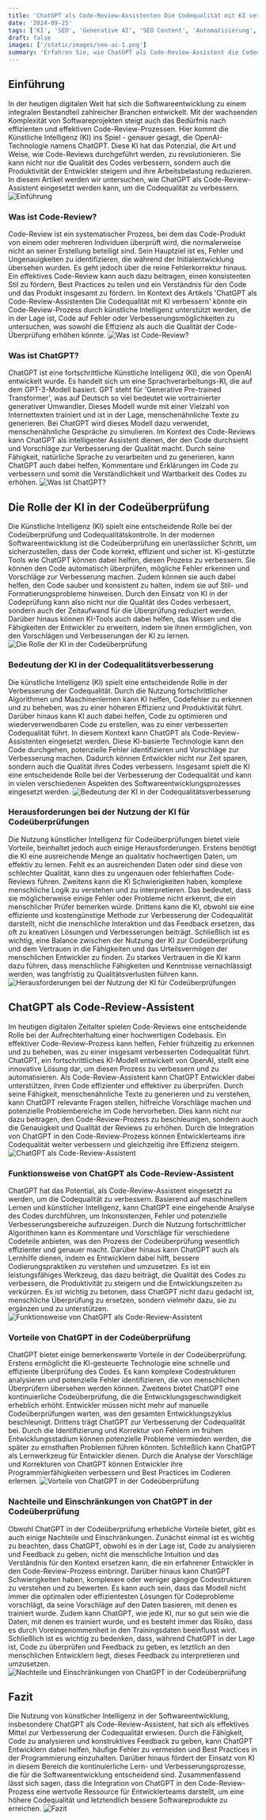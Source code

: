 ```yaml
---
title: 'ChatGPT als Code-Review-Assistenten Die Codequalität mit KI verbessern'
date: '2024-09-25'
tags: ['KI', 'SEO', 'Generative AI', 'SEO Content', 'Automatisierung', 'AI']
draft: false
images: ['/static/images/seo-ai-1.png']
summary: 'Erfahren Sie, wie ChatGPT als Code-Review-Assistent die Codequalität verbessert und Entwicklern hilft, Software zu erstellen.'
---
```


## Einführung

In der heutigen digitalen Welt hat sich die Softwareentwicklung zu einem integralen Bestandteil zahlreicher Branchen entwickelt. Mit der wachsenden Komplexität von Softwareprojekten steigt auch das Bedürfnis nach effizienten und effektiven Code-Review-Prozessen. Hier kommt die Künstliche Intelligenz (KI) ins Spiel - genauer gesagt, die OpenAI-Technologie namens ChatGPT. Diese KI hat das Potenzial, die Art und Weise, wie Code-Reviews durchgeführt werden, zu revolutionieren. Sie kann nicht nur die Qualität des Codes verbessern, sondern auch die Produktivität der Entwickler steigern und ihre Arbeitsbelastung reduzieren. In diesem Artikel werden wir untersuchen, wie ChatGPT als Code-Review-Assistent eingesetzt werden kann, um die Codequalität zu verbessern.
![Einführung](https://replicate.delivery/czjl/LiymgEE6SEq5JtrLv2HoMt8MEZaTqFKz7If2JMKzshjA7IwJA/output.webp)

### Was ist Code-Review?

Code-Review ist ein systematischer Prozess, bei dem das Code-Produkt von einem oder mehreren Individuen überprüft wird, die normalerweise nicht an seiner Erstellung beteiligt sind. Sein Hauptziel ist es, Fehler und Ungenauigkeiten zu identifizieren, die während der Initialentwicklung übersehen wurden. Es geht jedoch über die reine Fehlerkorrektur hinaus. Ein effektives Code-Review kann auch dazu beitragen, einen konsistenten Stil zu fördern, Best Practices zu teilen und ein Verständnis für den Code und das Produkt insgesamt zu fördern. Im Kontext des Artikels 'ChatGPT als Code-Review-Assistenten Die Codequalität mit KI verbessern' könnte ein Code-Review-Prozess durch künstliche Intelligenz unterstützt werden, die in der Lage ist, Code auf Fehler oder Verbesserungsmöglichkeiten zu untersuchen, was sowohl die Effizienz als auch die Qualität der Code-Überprüfung erhöhen könnte.
![Was ist Code-Review?](https://replicate.delivery/czjl/b9twoQKEFsr5MlfUT8pjsWq8wctzPvQPDdMzfoa14iF02RgTA/output.webp)

### Was ist ChatGPT?

ChatGPT ist eine fortschrittliche Künstliche Intelligenz (KI), die von OpenAI entwickelt wurde. Es handelt sich um eine Sprachverarbeitungs-KI, die auf dem GPT-3-Modell basiert. GPT steht für 'Generative Pre-trained Transformer', was auf Deutsch so viel bedeutet wie vortrainierter generativer Umwandler. Dieses Modell wurde mit einer Vielzahl von Internettexten trainiert und ist in der Lage, menschenähnliche Texte zu generieren. Bei ChatGPT wird dieses Modell dazu verwendet, menschenähnliche Gespräche zu simulieren. Im Kontext des Code-Reviews kann ChatGPT als intelligenter Assistent dienen, der den Code durchsieht und Vorschläge zur Verbesserung der Qualität macht. Durch seine Fähigkeit, natürliche Sprache zu verarbeiten und zu generieren, kann ChatGPT auch dabei helfen, Kommentare und Erklärungen im Code zu verbessern und somit die Verständlichkeit und Wartbarkeit des Codes zu erhöhen.
![Was ist ChatGPT?](https://replicate.delivery/czjl/GiVWnJp8JypfQSPOXGs9aVK5VCl5bkqjsQBTP38MrE7z7IwJA/output.webp)

## Die Rolle der KI in der Codeüberprüfung

Die Künstliche Intelligenz (KI) spielt eine entscheidende Rolle bei der Codeüberprüfung und Codequalitätskontrolle. In der modernen Softwareentwicklung ist die Codeüberprüfung ein unerlässlicher Schritt, um sicherzustellen, dass der Code korrekt, effizient und sicher ist. KI-gestützte Tools wie ChatGPT können dabei helfen, diesen Prozess zu verbessern. Sie können den Code automatisch überprüfen, mögliche Fehler erkennen und Vorschläge zur Verbesserung machen. Zudem können sie auch dabei helfen, den Code sauber und konsistent zu halten, indem sie auf Stil- und Formatierungsprobleme hinweisen. Durch den Einsatz von KI in der Codeprüfung kann also nicht nur die Qualität des Codes verbessert, sondern auch der Zeitaufwand für die Überprüfung reduziert werden. Darüber hinaus können KI-Tools auch dabei helfen, das Wissen und die Fähigkeiten der Entwickler zu erweitern, indem sie ihnen ermöglichen, von den Vorschlägen und Verbesserungen der KI zu lernen.
![Die Rolle der KI in der Codeüberprüfung](https://replicate.delivery/czjl/dbJmun500e2CGKij2rcl2vz7oUFMxuolaF3S8lVFtrxL8IwJA/output.webp)

### Bedeutung der KI in der Codequalitätsverbesserung

Die künstliche Intelligenz (KI) spielt eine entscheidende Rolle in der Verbesserung der Codequalität. Durch die Nutzung fortschrittlicher Algorithmen und Maschinenlernen kann KI helfen, Codefehler zu erkennen und zu beheben, was zu einer höheren Effizienz und Produktivität führt. Darüber hinaus kann KI auch dabei helfen, Code zu optimieren und wiederverwendbaren Code zu erstellen, was zu einer verbesserten Codequalität führt. In diesem Kontext kann ChatGPT als Code-Review-Assistenten eingesetzt werden. Diese KI-basierte Technologie kann den Code durchgehen, potenzielle Fehler identifizieren und Vorschläge zur Verbesserung machen. Dadurch können Entwickler nicht nur Zeit sparen, sondern auch die Qualität ihres Codes verbessern. Insgesamt spielt die KI eine entscheidende Rolle bei der Verbesserung der Codequalität und kann in vielen verschiedenen Aspekten des Softwareentwicklungsprozesses eingesetzt werden.
![Bedeutung der KI in der Codequalitätsverbesserung](https://replicate.delivery/czjl/Rcre4NKehAkn9EuTtiNrCHu4lT6GWxM1Vqqg7SJzMkvU5RgTA/output.webp)

### Herausforderungen bei der Nutzung der KI für Codeüberprüfungen

Die Nutzung künstlicher Intelligenz für Codeüberprüfungen bietet viele Vorteile, beinhaltet jedoch auch einige Herausforderungen. Erstens benötigt die KI eine ausreichende Menge an qualitativ hochwertigen Daten, um effektiv zu lernen. Fehlt es an ausreichenden Daten oder sind diese von schlechter Qualität, kann dies zu ungenauen oder fehlerhaften Code-Reviews führen. Zweitens kann die KI Schwierigkeiten haben, komplexe menschliche Logik zu verstehen und zu interpretieren. Das bedeutet, dass sie möglicherweise einige Fehler oder Probleme nicht erkennt, die ein menschlicher Prüfer bemerken würde. Drittens kann die KI, obwohl sie eine effiziente und kostengünstige Methode zur Verbesserung der Codequalität darstellt, nicht die menschliche Interaktion und das Feedback ersetzen, das oft zu kreativen Lösungen und Verbesserungen beiträgt. Schließlich ist es wichtig, eine Balance zwischen der Nutzung der KI zur Codeüberprüfung und dem Vertrauen in die Fähigkeiten und das Urteilsvermögen der menschlichen Entwickler zu finden. Zu starkes Vertrauen in die KI kann dazu führen, dass menschliche Fähigkeiten und Kenntnisse vernachlässigt werden, was langfristig zu Qualitätsverlusten führen kann.
![Herausforderungen bei der Nutzung der KI für Codeüberprüfungen](https://replicate.delivery/czjl/K5wLnx2vKh5OKFCuDkpGIpo54LtKOizetlZKUx68VVFK9IwJA/output.webp)

## ChatGPT als Code-Review-Assistent

Im heutigen digitalen Zeitalter spielen Code-Reviews eine entscheidende Rolle bei der Aufrechterhaltung einer hochwertigen Codebasis. Ein effektiver Code-Review-Prozess kann helfen, Fehler frühzeitig zu erkennen und zu beheben, was zu einer insgesamt verbesserten Codequalität führt. ChatGPT, ein fortschrittliches KI-Modell entwickelt von OpenAI, stellt eine innovative Lösung dar, um diesen Prozess zu verbessern und zu automatisieren. Als Code-Review-Assistent kann ChatGPT Entwickler dabei unterstützen, ihren Code effizienter und effektiver zu überprüfen. Durch seine Fähigkeit, menschenähnliche Texte zu generieren und zu verstehen, kann ChatGPT relevante Fragen stellen, hilfreiche Vorschläge machen und potenzielle Problembereiche im Code hervorheben. Dies kann nicht nur dazu beitragen, den Code-Review-Prozess zu beschleunigen, sondern auch die Genauigkeit und Qualität der Reviews zu erhöhen. Durch die Integration von ChatGPT in den Code-Review-Prozess können Entwicklerteams ihre Codequalität weiter verbessern und gleichzeitig ihre Effizienz steigern.
![ChatGPT als Code-Review-Assistent](https://replicate.delivery/czjl/eDGAaFzxApzRLakKfGcJXA3TkNzEEA58DFvzxcOUAuSJ7RgTA/output.webp)

### Funktionsweise von ChatGPT als Code-Review-Assistent

ChatGPT hat das Potential, als Code-Review-Assistent eingesetzt zu werden, um die Codequalität zu verbessern. Basierend auf maschinellem Lernen und künstlicher Intelligenz, kann ChatGPT eine eingehende Analyse des Codes durchführen, um Inkonsistenzen, Fehler und potenzielle Verbesserungsbereiche aufzuzeigen. Durch die Nutzung fortschrittlicher Algorithmen kann es Kommentare und Vorschläge für verschiedene Codeteile anbieten, was den Prozess der Codeüberprüfung wesentlich effizienter und genauer macht. Darüber hinaus kann ChatGPT auch als Lernhilfe dienen, indem es Entwicklern dabei hilft, bessere Codierungspraktiken zu verstehen und umzusetzen. Es ist ein leistungsfähiges Werkzeug, das dazu beiträgt, die Qualität des Codes zu verbessern, die Produktivität zu steigern und die Entwicklungszeiten zu verkürzen. Es ist wichtig zu betonen, dass ChatGPT nicht dazu gedacht ist, menschliche Überprüfung zu ersetzen, sondern vielmehr dazu, sie zu ergänzen und zu unterstützen.
![Funktionsweise von ChatGPT als Code-Review-Assistent](https://replicate.delivery/czjl/tevy8exczWlfDo1S7SAQZZDamZW1orJqsbeI18mtsKMNwHBOB/output.webp)

### Vorteile von ChatGPT in der Codeüberprüfung

ChatGPT bietet einige bemerkenswerte Vorteile in der Codeüberprüfung. Erstens ermöglicht die KI-gesteuerte Technologie eine schnelle und effiziente Überprüfung des Codes. Es kann komplexe Codestrukturen analysieren und potenzielle Fehler identifizieren, die von menschlichen Überprüfern übersehen werden können. Zweitens bietet ChatGPT eine kontinuierliche Codeüberprüfung, die die Entwicklungsgeschwindigkeit erheblich erhöht. Entwickler müssen nicht mehr auf manuelle Codeüberprüfungen warten, was den gesamten Entwicklungszyklus beschleunigt. Drittens trägt ChatGPT zur Verbesserung der Codequalität bei. Durch die Identifizierung und Korrektur von Fehlern im frühen Entwicklungsstadium können potenzielle Probleme vermieden werden, die später zu ernsthaften Problemen führen könnten. Schließlich kann ChatGPT als Lernwerkzeug für Entwickler dienen. Durch die Analyse der Vorschläge und Korrekturen von ChatGPT können Entwickler ihre Programmierfähigkeiten verbessern und Best Practices im Codieren erlernen.
![Vorteile von ChatGPT in der Codeüberprüfung](https://replicate.delivery/czjl/T54MqhCkPXoIIBlfDXiKVbH1r2ovzze2OHYJObvjM7W78RgTA/output.webp)

### Nachteile und Einschränkungen von ChatGPT in der Codeüberprüfung

Obwohl ChatGPT in der Codeüberprüfung erhebliche Vorteile bietet, gibt es auch einige Nachteile und Einschränkungen. Zunächst einmal ist es wichtig zu beachten, dass ChatGPT, obwohl es in der Lage ist, Code zu analysieren und Feedback zu geben, nicht die menschliche Intuition und das Verständnis für den Kontext ersetzen kann, die ein erfahrener Entwickler in den Code-Review-Prozess einbringt. Darüber hinaus kann ChatGPT Schwierigkeiten haben, komplexere oder weniger gängige Codestrukturen zu verstehen und zu bewerten. Es kann auch sein, dass das Modell nicht immer die optimalen oder effizientesten Lösungen für Codeprobleme vorschlägt, da seine Vorschläge auf den Daten basieren, mit denen es trainiert wurde. Zudem kann ChatGPT, wie jede KI, nur so gut sein wie die Daten, mit denen es trainiert wurde, und es besteht immer das Risiko, dass es durch Voreingenommenheit in den Trainingsdaten beeinflusst wird. Schließlich ist es wichtig zu bedenken, dass, während ChatGPT in der Lage ist, Code zu überprüfen und Feedback zu geben, es letztlich an den menschlichen Entwicklern liegt, dieses Feedback zu interpretieren und umzusetzen.
![Nachteile und Einschränkungen von ChatGPT in der Codeüberprüfung](https://replicate.delivery/czjl/V7mW2Wz5OHJ7JF4z1opQbbq7VTMbsznZEQbJueGBdCa7eRgTA/output.webp)

## Fazit

Die Nutzung von künstlicher Intelligenz in der Softwareentwicklung, insbesondere ChatGPT als Code-Review-Assistent, hat sich als effektives Mittel zur Verbesserung der Codequalität erwiesen. Durch die Fähigkeit, Code zu analysieren und konstruktives Feedback zu geben, kann ChatGPT Entwicklern dabei helfen, häufige Fehler zu vermeiden und Best Practices in der Programmierung einzuhalten. Darüber hinaus fördert der Einsatz von KI in diesem Bereich die kontinuierliche Lern- und Verbesserungsprozesse, die für die Softwareentwicklung entscheidend sind. Zusammenfassend lässt sich sagen, dass die Integration von ChatGPT in den Code-Review-Prozess eine wertvolle Ressource für Entwicklerteams darstellt, um eine höhere Codequalität und letztendlich bessere Softwareprodukte zu erreichen.
![Fazit](https://replicate.delivery/czjl/VPlI3t3OsX5XDtEzUPzCQklye0Wcnv3BFlj2NczfO2AnejAnA/output.webp)
